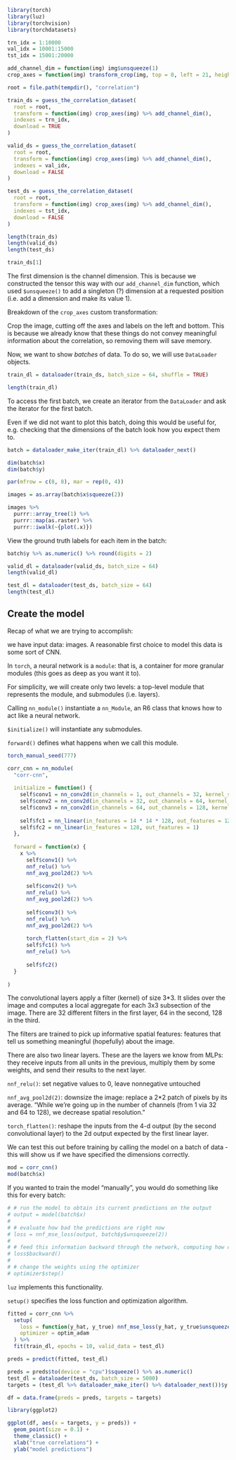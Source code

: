 ```r
library(torch)
library(luz)
library(torchvision)
library(torchdatasets)
```

```r
trn_idx = 1:10000
val_idx = 10001:15000
tst_idx = 15001:20000

add_channel_dim = function(img) img$unsqueeze(1)
crop_axes = function(img) transform_crop(img, top = 0, left = 21, height = 131, width = 130)

root = file.path(tempdir(), "correlation")

train_ds = guess_the_correlation_dataset(
  root = root,
  transform = function(img) crop_axes(img) %>% add_channel_dim(),
  indexes = trn_idx,
  download = TRUE
)
```

```r
valid_ds = guess_the_correlation_dataset(
  root = root,
  transform = function(img) crop_axes(img) %>% add_channel_dim(),
  indexes = val_idx,
  download = FALSE
)

test_ds = guess_the_correlation_dataset(
  root = root,
  transform = function(img) crop_axes(img) %>% add_channel_dim(),
  indexes = tst_idx,
  download = FALSE
)
```

```r
length(train_ds)
length(valid_ds)
length(test_ds)
```

```r
train_ds[1]
```

The first dimension is the channel dimension. This is because we constructed the tensor this way with our `add_channel_dim` function, which used `$unsqueeze()` to add a singleton (?) dimension at a requested position (i.e. add a dimension and make its value 1).

Breakdown of the `crop_axes` custom transformation:

Crop the image, cutting off the axes and labels on the left and bottom. This is because we already know that these things do not convey meaningful information about the correlation, so removing them will save memory.

Now, we want to show *batches* of data. To do so, we will use `DataLoader` objects.

```r
train_dl = dataloader(train_ds, batch_size = 64, shuffle = TRUE)

length(train_dl)
```

To access the first batch, we create an iterator from the `DataLoader` and ask the iterator for the first batch.

Even if we did not want to plot this batch, doing this would be useful for, e.g. checking that the dimensions of the batch look how you expect them to.

```r
batch = dataloader_make_iter(train_dl) %>% dataloader_next()

dim(batch$x)
dim(batch$y)
```

```r
par(mfrow = c(8, 8), mar = rep(0, 4))

images = as.array(batch$x$squeeze(2))

images %>%
  purrr::array_tree(1) %>%
  purrr::map(as.raster) %>%
  purrr::iwalk(~{plot(.x)})
```

View the ground truth labels for each item in the batch:

```r
batch$y %>% as.numeric() %>% round(digits = 2)
```

```r
valid_dl = dataloader(valid_ds, batch_size = 64)
length(valid_dl)
```

```r
test_dl = dataloader(test_ds, batch_size = 64)
length(test_dl)
```

## Create the model

Recap of what we are trying to accomplish:

we have input data: images. A reasonable first choice to model this data is some sort of CNN. 

In `torch`, a neural network is a `module`: that is, a container for more granular modules (this goes as deep as you want it to).

For simplicity, we will create only two levels: a top-level module that represents the module, and submodules (i.e. layers).

Calling `nn_module()` instantiate a `nn_Module`, an R6 class that knows how to act like a neural network.

`$initialize()` will instantiate any submodules.

`forward()` defines what happens when we call this module.

```r
torch_manual_seed(777)

corr_cnn = nn_module(
  "corr-cnn",
  
  initialize = function() {
    self$conv1 = nn_conv2d(in_channels = 1, out_channels = 32, kernel_size = 3)
    self$conv2 = nn_conv2d(in_channels = 32, out_channels = 64, kernel_size = 3)
    self$conv3 = nn_conv2d(in_channels = 64, out_channels = 128, kernel_size = 3)
    
    self$fc1 = nn_linear(in_features = 14 * 14 * 128, out_features = 128)
    self$fc2 = nn_linear(in_features = 128, out_features = 1)
  },
  
  forward = function(x) {
    x %>%
      self$conv1() %>%
      nnf_relu() %>%
      nnf_avg_pool2d(2) %>%
      
      self$conv2() %>%
      nnf_relu() %>%
      nnf_avg_pool2d(2) %>%
      
      self$conv3() %>%
      nnf_relu() %>%
      nnf_avg_pool2d(2) %>%
      
      torch_flatten(start_dim = 2) %>%
      self$fc1() %>%
      nnf_relu() %>%
      
      self$fc2()
  }
  
)
```

The convolutional layers apply a filter (kernel) of size 3*3. It slides over the image and computes a local aggregate for each 3x3 subsection of the image. There are 32 different filters in the first layer, 64 in the second, 128 in the third.

The filters are trained to pick up informative spatial features: features that tell us something meaningful (hopefully) about the image.

There are also two linear layers. These are the layers we know from MLPs: they receive inputs from all units in the previous, multiply them by some weights, and send their results to the next layer.

`nnf_relu()`: set negative values to 0, leave nonnegative untouched

`nnf_avg_pool2d(2)`: downsize the image: replace a 2*2 patch of pixels by its average. "While we're going up in the number of channels (from 1 via 32 and 64 to 128), we decrease spatial resolution."

`torch_flatten()`: reshape the inputs from the 4-d output (by the second convolutional layer) to the 2d output expected by the first linear layer.

We can test this out before training by calling the model on a batch of data - this will show us if we have specified the dimensions correctly.

```r
mod = corr_cnn()
mod(batch$x)
```

If you wanted to train the model "manually", you would do something like this for every batch:

```r
# # run the model to obtain its current predictions on the output
# output = model(batch$x)
# 
# # evaluate how bad the predictions are right now
# loss = nnf_mse_loss(output, batch$y$unsqueeze(2))
# 
# # feed this information backward through the network, computing how changes to the weights would make the loss smaller
# loss$backward()
# 
# # change the weights using the optimizer
# optimizer$step()
```

`luz` implements this functionality.

`setup()` specifies the loss function and optimization algorithm.

```r
fitted = corr_cnn %>%
  setup(
    loss = function(y_hat, y_true) nnf_mse_loss(y_hat, y_true$unsqueeze(2)),
    optimizer = optim_adam
  ) %>%
  fit(train_dl, epochs = 10, valid_data = test_dl)
```

```r
preds = predict(fitted, test_dl)
```

```r
preds = preds$to(device = "cpu")$squeeze() %>% as.numeric()
test_dl = dataloader(test_ds, batch_size = 5000)
targets = (test_dl %>% dataloader_make_iter() %>% dataloader_next())$y %>% as.numeric()

df = data.frame(preds = preds, targets = targets)

library(ggplot2)

ggplot(df, aes(x = targets, y = preds)) +
  geom_point(size = 0.1) +
  theme_classic() +
  xlab("true correlations") +
  ylab("model predictions")
```



